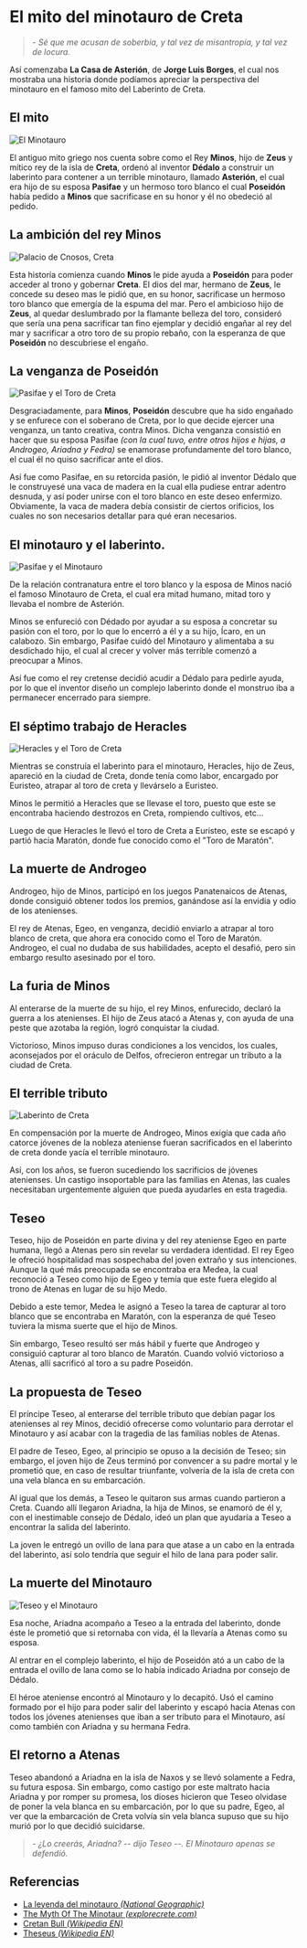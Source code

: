 # El mito del minotauro de Creta

> *- Sé que me acusan de soberbia, y tal vez de misantropía, y tal vez de locura.*

Así comenzaba **La Casa de Asterión**, de **Jorge Luis Borges**, el cual nos mostraba una historia donde podíamos apreciar la perspectiva del minotauro en el famoso mito del Laberinto de Creta.

## El mito

![El Minotauro](https://upload.wikimedia.org/wikipedia/commons/thumb/5/56/Tondo_Minotaur_London_E4_MAN.jpg/300px-Tondo_Minotaur_London_E4_MAN.jpg "El Minotauro")

El antiguo mito griego nos cuenta sobre como el Rey **Minos**, hijo de **Zeus** y mítico rey de la isla de **Creta**, ordenó al inventor **Dédalo** a construir un laberinto para contener a un terrible minotauro, llamado **Asterión**, el cual era hijo de su esposa **Pasifae** y un hermoso toro blanco el cual **Poseidón** había pedido a **Minos** que sacrificase en su honor y él no obedeció al pedido.

## La ambición del rey Minos

![Palacio de Cnosos, Creta](https://media.istockphoto.com/id/920998664/photo/knossos-palace-at-crete-greece-knossos-palace-is-the-largest-bronze-age-archaeological-site-on.jpg?s=612x612&w=0&k=20&c=HsYYFouZcHNRrD4BRLgNIAPSUg3AYEmyQZCcVFefVfk= "Palacio de Cnosos, Creta")

Esta historía comienza cuando **Minos** le pide ayuda a **Poseidón** para poder acceder al trono y gobernar **Creta**. El dios del mar, hermano de **Zeus**, le concede su deseo mas le pidió que, en su honor, sacrificase un hermoso toro blanco que emergía de la espuma del mar. Pero el ambicioso hijo de **Zeus**, al quedar deslumbrado por la flamante belleza del toro, consideró que sería una pena sacrificar tan fino ejemplar y decidió engañar al rey del mar y sacrificar a otro toro de su propio rebaño, con la esperanza de que **Poseidón** no descubriese el engaño.

## La venganza de Poseidón

![Pasifae y el Toro de Creta](https://www.worldhistory.org/uploads/images/17594.jpg "Pasifae y el Toro de Creta")


Desgraciadamente, para **Minos**, **Poseidón** descubre que ha sido engañado y se enfurece con el soberano de Creta, por lo que decide ejercer una venganza, un tanto creativa, contra Minos. Dicha venganza consistió en hacer que su esposa Pasifae *(con la cual tuvo, entre otros hijos e hijas, a Androgeo, Ariadna y Fedra)* se enamorase profundamente del toro blanco, el cual él no quiso sacrificar ante el dios.

Así fue como Pasifae, en su retorcida pasión, le pidió al inventor Dédalo que le construyesé una vaca de madera en la cual ella pudiese entrar adentro desnuda, y así poder unirse con el toro blanco en este deseo enfermizo. Obviamente, la vaca de madera debía consistir de ciertos orificios, los cuales no son necesarios detallar para qué eran necesarios.

## El minotauro y el laberinto.

![Pasifae y el Minotauro](https://www.worldhistory.org/uploads/images/17593.jpg "Pasifae y el Minotauro")

De la relación contranatura entre el toro blanco y la esposa de Minos nació el famoso Minotauro de Creta, el cual era mitad humano, mitad toro y llevaba el nombre de Asterión.

Minos se enfureció con Dédado por ayudar a su esposa a concretar su pasión con el toro, por lo que lo encerró a él y a su hijo, Ícaro, en un calabozo. Sin embargo, Pasifae cuidó del Minotauro y alimentaba a su desdichado hijo, el cual al crecer y volver más terrible comenzó a preocupar a Minos. 

Así fue como el rey cretense decidió acudir a Dédalo para pedirle ayuda, por lo que el inventor diseño un complejo laberinto donde el monstruo iba a permanecer encerrado para siempre.

## El séptimo trabajo de Heracles

![Heracles y el Toro de Creta](https://www.perseus.tufts.edu/Herakles/Hpix/1991.01.0966.jpeg "Heracles y el Toro de Creta")

Mientras se construía el laberinto para el minotauro, Heracles, hijo de Zeus, apareció en la ciudad de Creta, donde tenía como labor, encargado por Euristeo, atrapar al toro de creta y llevárselo a Euristeo. 

Minos le permitió a Heracles que se llevase el toro, puesto que este se encontraba haciendo destrozos en Creta, rompiendo cultivos, etc...

Luego de que Heracles le llevó el toro de Creta a Euristeo, este se escapó y partió hacia Maratón, donde fue conocido como el "Toro de Maratón".

## La muerte de Androgeo

Androgeo, hijo de Minos, participó en los juegos Panatenaicos de Atenas, donde consiguió obtener todos los premios, ganándose así la envidia y odio de los atenienses.

El rey de Atenas, Egeo, en venganza, decidió enviarlo a atrapar al toro blanco de creta, que ahora era conocido como el Toro de Maratón. Androgeo, el cual no dudaba de sus habilidades, acepto el desafió, pero sin embargo resulto asesinado por el toro.

## La furia de Minos

Al enterarse de la muerte de su hijo, el rey Minos, enfurecido, declaró la guerra a los atenienses. El hijo de Zeus atacó a Atenas y, con ayuda de una peste que azotaba la región, logró conquistar la ciudad.

Victorioso, Minos impuso duras condiciones a los vencidos, los cuales, aconsejados por el oráculo de Delfos, ofrecieron entregar un tributo a la ciudad de Creta. 

## El terrible tributo

![Laberinto de Creta](https://www.ashmolean.org/sites/default/files/ashmolean/images/media/detail_from_the_cretan_labyrinth_1558_after_a_mathjis_cock_drawing.jpg "Laberinto de Creta")

En compensación por la muerte de Androgeo, Minos exigía que cada año catorce jóvenes de la nobleza ateniense fueran sacrificados en el laberinto de creta donde yacía el terrible minotauro.

Así, con los años, se fueron sucediendo los sacrificios de jóvenes atenienses. Un castigo insoportable para las familias en Atenas, las cuales necesitaban urgentemente alguien que pueda ayudarles en esta tragedia.

## Teseo

Teseo, hijo de Poseidón en parte divina y del rey ateniense Egeo en parte humana, llegó a Atenas pero sin revelar su verdadera identidad. El rey Egeo le ofreció hospitalidad mas sospechaba del joven extraño y sus intenciones. Aunque la qué más preocupada se encontraba era Medea, la cual reconoció a Teseo como hijo de Egeo y temía que este fuera elegido al trono de Atenas en lugar de su hijo Medo. 

Debido a este temor, Medea le asignó a Teseo la tarea de capturar al toro blanco que se encontraba en Maratón, con la esperanza de qué Teseo tuviera la misma suerte que el hijo de Minos.

Sin embargo, Teseo resultó ser más hábil y fuerte que Androgeo y consiguió capturar al toro blanco de Maratón. Cuando volvió victorioso a Atenas, allí sacrificó al toro a su padre Poseidón.

## La propuesta de Teseo

El príncipe Teseo, al enterarse del terrible tributo que debían pagar los atenienses al rey Minos, decidió ofrecerse como voluntario para derrotar el Minotauro y así acabar con la tragedia de las familias nobles de Atenas.

El padre de Teseo, Egeo, al principio se opuso a la decisión de Teseo; sin embargo, el joven hijo de Zeus terminó por convencer a su padre mortal y le prometió que, en caso de resultar triunfante, volvería de la isla de creta con una vela blanca en su embarcación.

Al igual que los demás, a Teseo le quitaron sus armas cuando partieron a Creta. Cuando allí llegaron Ariadna, la hija de Minos, se enamoró de él y, con el inestimable consejo de Dédalo, ideó un plan que ayudaría a Teseo a encontrar la salida del laberinto.

La joven le entregó un ovillo de lana para que atase a un cabo en la entrada del laberinto, así solo tendría que seguir el hilo de lana para poder salir.

## La muerte del Minotauro

![Teseo y el Minotauro](https://www.theoi.com/image/T34.3Minotauros.jpg "Teseo y el Minotauro")

Esa noche, Ariadna acompaño a Teseo a la entrada del laberinto, donde éste le prometió que si retornaba con vida, él la llevaría a Atenas como su esposa.

Al entrar en el complejo laberinto, el hijo de Poseidón ató a un cabo de la entrada el ovillo de lana como se lo había indicado Ariadna por consejo de Dédalo.

El héroe ateniense encontró al Minotauro y lo decapitó. Usó el camino formado por el hijo para poder salir del laberinto y escapó hacia Atenas con todos los jóvenes atenienses que iban a ser tributo para el Minotauro, así como también con Ariadna y su hermana Fedra.

## El retorno a Atenas

Teseo abandonó a Ariadna en la isla de Naxos y se llevó solamente a Fedra, su futura esposa. Sin embargo, como castigo por este maltrato hacia Ariadna y por romper su promesa, los dioses hicieron que Teseo olvidase de poner la vela blanca en su embarcación, por lo que su padre, Egeo, al ver que la embarcación de Creta volvía sin vela blanca supuso que su hijo murió por lo que decidió suicidarse.


>  *- ¿Lo creerás, Ariadna? -- dijo Teseo --. El Minotauro apenas se defendió.*

## Referencias

* [La leyenda del minotauro *(National Geographic)*](https://historia.nationalgeographic.com.es/a/la-leyenda-del-minotauro-el-terrorifico-monstruo-mitad-hombre-y-mitad-toro-_19205)
* [The Myth Of The Minotaur *(explorecrete.com)*](https://www.explorecrete.com/history/labyrinth-minotaur.htm)
* [Cretan Bull *(Wikipedia EN)*](https://en.wikipedia.org/wiki/Cretan_Bull)
* [Theseus *(Wikipedia EN)*](https://en.wikipedia.org/wiki/Theseus)